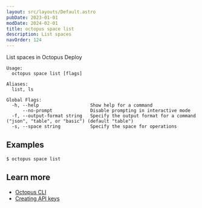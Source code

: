 ```yaml
---
layout: src/layouts/Default.astro
pubDate: 2023-01-01
modDate: 2024-02-01
title: octopus space list
description: List spaces
navOrder: 124
---
```


List spaces in Octopus Deploy

```
Usage:
  octopus space list [flags]

Aliases:
  list, ls

Global Flags:
  -h, --help                   Show help for a command
      --no-prompt              Disable prompting in interactive mode
  -f, --output-format string   Specify the output format for a command ("json", "table", or "basic") (default "table")
  -s, --space string           Specify the space for operations

```

## Examples

<SamplesInstance />

```
$ octopus space list

```

## Learn more

- [Octopus CLI](/docs/octopus-rest-api/cli)
- [Creating API keys](/docs/octopus-rest-api/how-to-create-an-api-key)